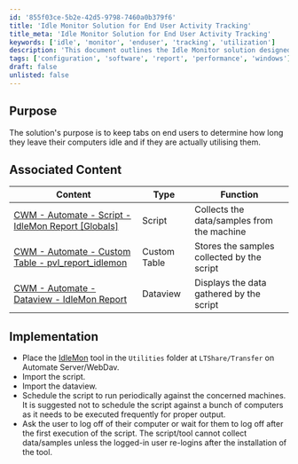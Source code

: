 ```yaml
---
id: '855f03ce-5b2e-42d5-9798-7460a0b379f6'
title: 'Idle Monitor Solution for End User Activity Tracking'
title_meta: 'Idle Monitor Solution for End User Activity Tracking'
keywords: ['idle', 'monitor', 'enduser', 'tracking', 'utilization']
description: 'This document outlines the Idle Monitor solution designed to track end user activity by monitoring computer idle times and usage. It includes implementation steps, associated content, and best practices for effective monitoring.'
tags: ['configuration', 'software', 'report', 'performance', 'windows']
draft: false
unlisted: false
---
```

## Purpose

The solution's purpose is to keep tabs on end users to determine how long they leave their computers idle and if they are actually utilising them.

## Associated Content

| Content                                                                                         | Type         | Function                                      |
|-------------------------------------------------------------------------------------------------|--------------|-----------------------------------------------|
| [CWM - Automate - Script - IdleMon Report [Globals]](https://proval.itglue.com/DOC-5078775-12869569) | Script       | Collects the data/samples from the machine    |
| [CWM - Automate - Custom Table - pvl_report_idlemon](https://proval.itglue.com/DOC-5078775-12869570) | Custom Table | Stores the samples collected by the script     |
| [CWM - Automate - Dataview - IdleMon Report](https://proval.itglue.com/DOC-5078775-12869574) | Dataview    | Displays the data gathered by the script       |

## Implementation

- Place the [IdleMon](https://proval.itglue.com/DOC-5078775-12641582) tool in the `Utilities` folder at `LTShare/Transfer` on Automate Server/WebDav.
- Import the script.
- Import the dataview.
- Schedule the script to run periodically against the concerned machines. It is suggested not to schedule the script against a bunch of computers as it needs to be executed frequently for proper output.
- Ask the user to log off of their computer or wait for them to log off after the first execution of the script. The script/tool cannot collect data/samples unless the logged-in user re-logins after the installation of the tool.











